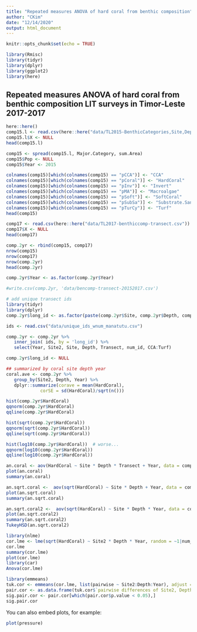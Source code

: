 ```yaml
---
title: "Repeated measures ANOVA of hard coral from benthic composition"
author: "CKim"
date: "12/14/2020"
output: html_document
---
```


```r
knitr::opts_chunk$set(echo = TRUE)

library(Rmisc)
library(tidyr)
library(dplyr)
library(ggplot2)
library(here)
```

## Repeated measures ANOVA of hard coral from benthic composition LIT surveys in Timor-Leste 2017-2017

```r
here::here()
comp15.l <- read.csv(here::here("data/TL2015-BenthicCategories,Site,Depth-long.csv"))
comp15.l$X <- NULL
head(comp15.l)

comp15 <- spread(comp15.l, Major.Category, sum.Area)
comp15$Pop <- NULL
comp15$Year <- 2015

colnames(comp15)[which(colnames(comp15) == "pCCA")] <- "CCA"
colnames(comp15)[which(colnames(comp15) == "pCoral")] <- "HardCoral"
colnames(comp15)[which(colnames(comp15) == "pInv")] <- "Invert"
colnames(comp15)[which(colnames(comp15) == "pMA")] <- "Macroalgae"
colnames(comp15)[which(colnames(comp15) == "pSoft")] <- "SoftCoral"
colnames(comp15)[which(colnames(comp15) == "pSubSa")] <- "Substrate.Sand"
colnames(comp15)[which(colnames(comp15) == "pTurCy")] <- "Turf"
head(comp15)

comp17 <- read.csv(here::here("data/TL2017-benthiccomp-transect.csv"))
comp17$X <- NULL
head(comp17)

comp.2yr <- rbind(comp15, comp17)
nrow(comp15)
nrow(comp17)
nrow(comp.2yr)
head(comp.2yr)

comp.2yr$Year <- as.factor(comp.2yr$Year)
```

```r
#write.csv(comp.2yr, 'data/bencomp-transect-20152017.csv')

# add unique transect ids
library(tidyr)
library(dplyr)
comp.2yr$long_id <- as.factor(paste(comp.2yr$Site, comp.2yr$Depth, comp.2yr$Transect, sep = "_"))

ids <- read.csv("data/unique_ids_wnum_manatutu.csv")

comp.2yr <- comp.2yr %>% 
   inner_join( ids, by = 'long_id') %>% 
   select(Year, Site2, Site, Depth, Transect, num_id, CCA:Turf)

comp.2yr$long_id <- NULL

## summarized by coral site depth year
coral.ave <- comp.2yr %>% 
   group_by(Site2, Depth, Year) %>% 
   dplyr::summarize(corave = mean(HardCoral),
             corSE = sd(HardCoral)/sqrt(n()))
```
```r
hist(comp.2yr$HardCoral)
qqnorm(comp.2yr$HardCoral)
qqline(comp.2yr$HardCoral)

hist(sqrt(comp.2yr$HardCoral))
qqnorm(sqrt(comp.2yr$HardCoral))
qqline(sqrt(comp.2yr$HardCoral))

hist(log10(comp.2yr$HardCoral))  # worse...
qqnorm(log10(comp.2yr$HardCoral))
qqline(log10(comp.2yr$HardCoral))

an.coral <- aov(HardCoral ~ Site * Depth * Transect + Year, data = comp.2yr)
plot(an.coral)
summary(an.coral)

an.sqrt.coral <-  aov(sqrt(HardCoral) ~ Site * Depth + Year, data = comp.2yr)
plot(an.sqrt.coral)
summary(an.sqrt.coral)

an.sqrt.coral2 <-  aov(sqrt(HardCoral) ~ Site * Depth * Year, data = comp.2yr)
plot(an.sqrt.coral2)
summary(an.sqrt.coral2)
TukeyHSD(an.sqrt.coral2)

library(nlme)
cor.lme <- lme(sqrt(HardCoral) ~ Site2 * Depth * Year, random = ~1|num_id, data = comp.2yr, na.action = na.exclude)
cor.lme
summary(cor.lme)
plot(cor.lme)
library(car)
Anova(cor.lme)

library(emmeans)
tuk.cor <- emmeans(cor.lme, list(pairwise ~ Site2:Depth:Year), adjust = "tukey")
pair.cor <- as.data.frame(tuk.cor$`pairwise differences of Site2, Depth, Year`)
sig.pair.cor <- pair.cor[which(pair.cor$p.value < 0.05),]
sig.pair.cor
```
You can also embed plots, for example:

```r
plot(pressure)
```


